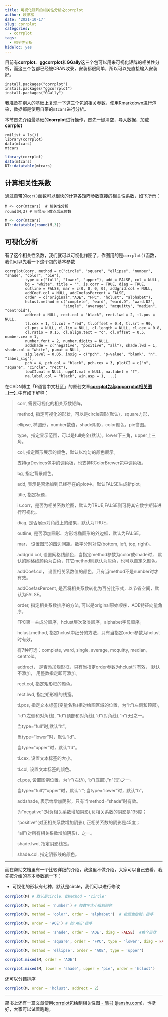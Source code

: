 ```yaml
---
title: 可视化矩阵的相关性分析之corrplot
author: 欧阳松
date: '2021-10-17'
slug: corrplot
categories:
  - corrplot
tags:
  - 相关性分析
hideToc: yes
---
```


目前有**corrplot**、**ggcorrplot**和**GGally**这三个包可以用来可视化矩阵的相关性分析，而这三个包都已经被CRAN收录，安装都很简单，所以可以先直接输入安装好。

    install.packages("corrplot")
    install.packages("ggcorrplot")
    install.packages("GGally")

我准备在别人的基础上复现一下这三个包的相关参数，使用Rmarkdown进行渲染，数据都是使用自带的`mtcars`进行分析。

本节首先介绍最基础的**corrplot**进行操作，首先一键清空，导入数据，加载**corrplot**

    rm(list = ls())
    library(corrplot)
    data(mtcars)
    mtcars

```r
library(corrplot)
data(mtcars)
DT::datatable(mtcars)
```

## 计算相关性系数

通过自带的`cor()`函数可以很快的计算各矩阵参数直接的相关性系数，如下所示：

    M <- cor(mtcars)  # 相关性分析
    round(M,3) # 只显示小数点后三位数

```r
M <- cor(mtcars)
DT::datatable(round(M,3))
```

## 可视化分析

有了这个相关性系数，我们就可以可视化作图了，作图用的是`corrplot()`函数，我们可以先看一下这个包的基本参数

    corrplot(corr, method = c("circle", "square", "ellipse", "number", "shade", "color", "pie"), 
             type = c("full", "lower", "upper"), add = FALSE, col = NULL, 
             bg = "white", title = "", is.corr = TRUE, diag = TRUE,
             outline = FALSE, mar = c(0, 0, 0, 0), addgrid.col = NULL,
             addCoef.col = NULL, addCoefasPercent = FALSE, 
             order = c("original","AOE", "FPC", "hclust", "alphabet"), 
             hclust.method = c("complete", "ward", "ward.D", "ward.D2", 
                              "single", "average", "mcquitty", "median", "centroid"),
             addrect = NULL, rect.col = "black", rect.lwd = 2, tl.pos = NULL,
             tl.cex = 1, tl.col = "red", tl.offset = 0.4, tl.srt = 90,
             cl.pos = NULL, cl.lim = NULL, cl.length = NULL, cl.cex = 0.8,
             cl.ratio = 0.15, cl.align.text = "c", cl.offset = 0.5, number.cex = 1,
             number.font = 2, number.digits = NULL, 
             addshade = c("negative", "positive", "all"), shade.lwd = 1, shade.col = "white", p.mat = NULL,
             sig.level = 0.05, insig = c("pch", "p-value", "blank", "n", "label_sig"),
             pch = 4, pch.col = "black", pch.cex = 3, plotCI = c("n", "square", "circle", "rect"), 
             lowCI.mat = NULL, uppCI.mat = NULL, na.label = "?",
             na.label.col = "black", win.asp = 1, ...)

在CSDN博主「R语言中文社区」的原创文章[**corrplot包与ggcorrplot相关图（一）**](https://blog.csdn.net/kMD8d5R/article/details/89346052)中有如下解释：

> corr, 需要可视化的相关系数矩阵，
>
> method, 指定可视化的形状，可以是circle圆形(默认)，square方形，
>
> ellipse, 椭圆形，number数值，shade阴影，color颜色，pie饼图。
>
> type，指定显示范围，可以是full完全(默认)，lower下三角，upper上三角。
>
> col, 指定图形展示的颜色，默认以均匀的颜色展示。
>
> 支持grDevices包中的调色板，也支持RColorBrewer包中调色板。
>
> bg, 指定背景颜色。
>
> add, 表示是否添加到已经存在的plot中。默认FALSE生成新plot。
>
> title, 指定标题，
>
> is.corr，是否为相关系数绘图，默认为TRUE,FALSE则可将其它数字矩阵进行可视化。
>
> diag, 是否展示对角线上的结果，默认为TRUE，
>
> outline, 是否添加圆形、方形或椭圆形的外边框，默认为FALSE。
>
> mar， 设置图形的四边间距。数字分别对应(bottom, left, top, right)。
>
> addgrid.col, 设置网格线颜色，当指定method参数为color或shade时， 默认的网格线颜色为白色，其它method则默认为灰色，也可以自定义颜色。
>
> addCoef.col， 设置相关系数值的颜色，只有当method不是number时才有效。
>
> addCoefasPercent, 是否将相关系数转化为百分比形式，以节省空间，默认为FALSE。
>
> order, 指定相关系数排序的方法, 可以是original原始顺序，AOE特征向量角序，
>
> FPC第一主成分顺序，hclust层次聚类顺序，alphabet字母顺序。
>
> hclust.method, 指定hclust中细分的方法，只有当指定order参数为hclust时有效，
>
> 有7种可选：complete, ward, single, average, mcquitty, median, centroid。
>
> addrect， 是否添加矩形框，只有当指定order参数为hclust时有效， 默认不添加， 用整数指定即可添加。
>
> rect.col, 指定矩形框的颜色。
>
> rect.lwd, 指定矩形框的线宽。
>
> tl.pos, 指定文本标签(变量名称)相对绘图区域的位置，为"lt"(左侧和顶部),
>
> "ld"(左侧和对角线), "td"(顶部和对角线),"d"(对角线),"n"(无)之一。
>
> 当type="full"时,默认"lt"。
>
> 当type="lower"时，默认"ld"。
>
> 当type="upper"时，默认"td"。
>
> tl.cex, 设置文本标签的大小。
>
> tl.col, 设置文本标签的颜色。
>
> cl.pos, 设置图例位置，为"r"(右边), "b"(底部),"n"(无)之一。
>
> 当type="full"/"upper"时，默认"r"; 当type="lower"时，默认"b"。
>
> addshade, 表示给增加阴影，只有当method="shade"时有效。
>
> 为"negative"(对负相关系数增加阴影),负相关系数的阴影是135度；
>
> "positive"(对正相关系数增加阴影), 正相关系数的阴影是45度；
>
> "all"(对所有相关系数增加阴影)，之一。
>
> shade.lwd, 指定阴影线宽。
>
> shade.col, 指定阴影线的颜色。

---

而在帮助文档里有一个比较详细的介绍，我这里不做介绍，大家可以自己去看，我先按介绍的基本参数跑一下：

-   可视化的形状有七种，默认是circle，我们可以进行修改

```r
corrplot(M) # 默认是circle，即method = 'circle'
```

```r
corrplot(M, method = 'number') # 按数字大小绘制颜色
```

```r
corrplot(M, method = 'color', order = 'alphabet')  # 按颜色绘制，排序
```

```r
corrplot(M, order = 'AOE') # 按'AOE'排序
```

```r
corrplot(M, method = 'shade', order = 'AOE', diag = FALSE)  #换个形状
```

```r
corrplot(M, method = 'square', order = 'FPC', type = 'lower', diag = FALSE)
```

```r
corrplot(M, method = 'ellipse', order = 'AOE', type = 'upper')
```

```r
corrplot.mixed(M, order = 'AOE')
```

```r
corrplot.mixed(M, lower = 'shade', upper = 'pie', order = 'hclust')
```

还可以分镞排序

```r
corrplot(M, order = 'hclust', addrect = 2)

```

---

简书上还有一篇文章[使用corrplot包绘制相关性图 - 简书 (jianshu.com)](https://www.jianshu.com/p/00000f6f32df)，也挺好，大家可以试着跑跑。
